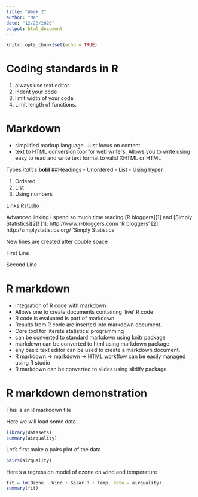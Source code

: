 ```yaml
---
title: "Week 2"
author: "Me"
date: "12/28/2020"
output: html_document
---
```


```r
knitr::opts_chunk$set(echo = TRUE)
```

# Coding standards in R
1. always use text editor. 
2. indent your code
3. limit width of your code
4. Limit length of functions. 


# Markdown
- simplified markup language. Just focus on content
- text to HTML conversion tool for web writers. Allows you to write using easy to read and write text format to valid XHTML or HTML

Types
*italics*
**bold**
##Headings
- Unordered
- List
- Using hypen

1. Ordered
2. List
3. Using numbers

Links
[Rstudio](http://www.rstudio.com)

Advanced linking
I spend so much time reading [R bloggers][1] and [Simply Statistics][2]!
[1]: http://www.r-bloggers.com/ 'R bloggers'
[2]: http://simplystatistics.org/ 'Simply Statistics'

New lines are created after double space

First Line

Second Line


# R markdown

- integration of R code with markdown
- Allows one to create documents containing 'live' R code
- R code is evaluated is part of markdown
- Results from R code are inserted into markdown document.
- Core tool for literate statistical programming
- can be converted to standard markdown using knitr package
- markdown can be converted to html using markdown package.
- any basic text editor can be used to create a markdown document.
- R markdown -> markdown -> HTML workflow can be easily managed using R studio
- R markdown can be converted to slides using slidify package.


# R markdown demonstration


This is an R markdown file

Here we will load some data

```r
library(datasets)
summary(airquality)
```
Let's first make a pairs plot of the data

```r
pairs(airquality)
```

Here's a regression model of ozone on wind and temperature

```r
fit = lm(Ozone ~ Wind + Solar.R + Temp, data = airquality)
summary(fit)
```




